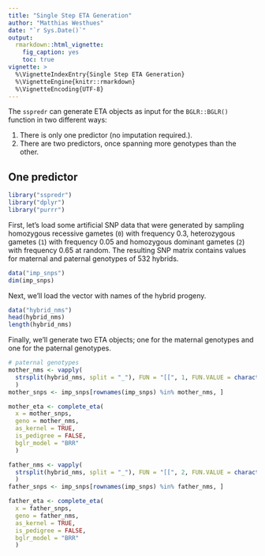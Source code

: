 ```yaml
---
title: "Single Step ETA Generation"
author: "Matthias Westhues"
date: "`r Sys.Date()`"
output:
  rmarkdown::html_vignette:
    fig_caption: yes
    toc: true
vignette: >
  %\VignetteIndexEntry{Single Step ETA Generation}
  %\VignetteEngine{knitr::rmarkdown}
  %\VignetteEncoding{UTF-8}
---
```


The `sspredr` can generate ETA objects as input for the `BGLR::BGLR()` function
in two different ways:

1.   There is only one predictor (no imputation required.).
2.   There are two predictors, once spanning more genotypes than the other.


## One predictor
```r
library("sspredr")
library("dplyr")
library("purrr")
```

First, let's load some artificial SNP data that were generated by sampling
homozygous recessive gametes (`0`) with frequency 0.3, heterozygous gametes
(`1`) with frequency 0.05 and homozygous dominant gametes (`2`) with frequency
0.65 at random.
The resulting SNP matrix contains values for maternal and paternal genotypes
of 532 hybrids.

```r
data("imp_snps")
dim(imp_snps)
```

Next, we'll load the vector with names of the hybrid progeny.

```r
data("hybrid_nms")
head(hybrid_nms)
length(hybrid_nms)
```

Finally, we'll generate two ETA objects; one for the maternal genotypes and one
for the paternal genotypes.

```r
# paternal genotypes
mother_nms <- vapply(
  strsplit(hybrid_nms, split = "_"), FUN = "[[", 1, FUN.VALUE = character(1)
  )
mother_snps <- imp_snps[rownames(imp_snps) %in% mother_nms, ]

mother_eta <- complete_eta(
  x = mother_snps,
  geno = mother_nms,
  as_kernel = TRUE,
  is_pedigree = FALSE,
  bglr_model = "BRR"
  )
```

```r
father_nms <- vapply(
  strsplit(hybrid_nms, split = "_"), FUN = "[[", 2, FUN.VALUE = character(1)
  )
father_snps <- imp_snps[rownames(imp_snps) %in% father_nms, ]

father_eta <- complete_eta(
  x = father_snps,
  geno = father_nms,
  as_kernel = TRUE,
  is_pedigree = FALSE,
  bglr_model = "BRR"
  )
```


